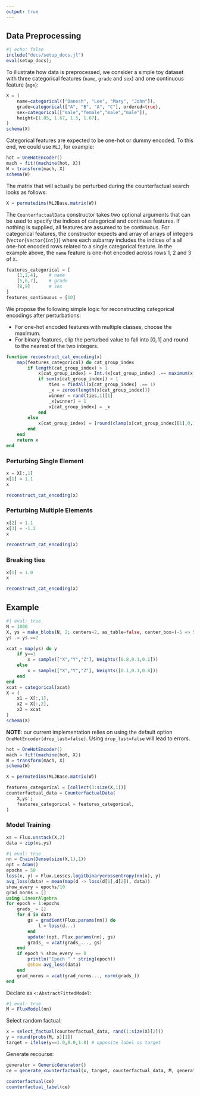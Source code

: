 ```yaml
---
output: true
---
```


## Data Preprocessing

```julia
#| echo: false
include("docs/setup_docs.jl")
eval(setup_docs);
```

To illustrate how data is preprocessed, we consider a simple toy dataset with three categorical features (`name`, `grade` and `sex`) and one continuous feature (`age`):

```julia
X = (
    name=categorical(["Danesh", "Lee", "Mary", "John"]),
    grade=categorical(["A", "B", "A", "C"], ordered=true),
    sex=categorical(["male","female","male","male"]),
    height=[1.85, 1.67, 1.5, 1.67],
)
schema(X)
```

Categorical features are expected to be one-hot or dummy encoded. To this end, we could use `MLJ`, for example:

```julia
hot = OneHotEncoder()
mach = fit!(machine(hot, X))
W = transform(mach, X)
schema(W)
```

The matrix that will actually be perturbed during the counterfactual search looks as follows:

```julia
X = permutedims(MLJBase.matrix(W))
```

The `CounterfactualData` constructor takes two optional arguments that can be used to specify the indices of categorical and continues features. If nothing is supplied, all features are assumed to be continuous. For categorical features, the constructor expects and array of arrays of integers (`Vector{Vector{Int}}`) where each subarray includes the indices of a all one-hot encoded rows related to a single categorical feature. In the example above, the `name` feature is one-hot encoded across rows 1, 2 and 3 of `X`.

```julia
features_categorical = [
    [1,2,4],    # name
    [5,6,7],    # grade
    [8,9]       # sex
]
features_continuous = [10]
```

We propose the following simple logic for reconstructing categorical encodings after perturbations:

- For one-hot encoded features with multiple classes, choose the maximum.
- For binary features, clip the perturbed value to fall into $[0,1]$ and round to the nearest of the two integers.

```julia
function reconstruct_cat_encoding(x)
    map(features_categorical) do cat_group_index
        if length(cat_group_index) > 1
            x[cat_group_index] = Int.(x[cat_group_index] .== maximum(x[cat_group_index]))
            if sum(x[cat_group_index]) > 1
                ties = findall(x[cat_group_index] .== 1)
                _x = zeros(length(x[cat_group_index]))
                winner = rand(ties,1)[1]
                _x[winner] = 1
                x[cat_group_index] = _x
            end
        else
            x[cat_group_index] = [round(clamp(x[cat_group_index][1],0,1))]
        end
    end
    return x
end
```

### Perturbing Single Element

```julia
x = X[:,1]
x[1] = 1.1
x
```

```julia
reconstruct_cat_encoding(x)
```

### Perturbing Multiple Elements

```julia
x[2] = 1.1
x[3] = -1.2
x
```

```julia
reconstruct_cat_encoding(x)
```

### Breaking ties

```julia
x[1] = 1.0
x
```

```julia
reconstruct_cat_encoding(x)
```

## Example

```julia
#| eval: true
N = 1000
X, ys = make_blobs(N, 2; centers=2, as_table=false, center_box=(-5 => 5), cluster_std=0.5)
ys .= ys.==2
```

```julia
xcat = map(ys) do y
    if y==1
        x = sample(["X","Y","Z"], Weights([0.8,0.1,0.1]))
    else
        x = sample(["X","Y","Z"], Weights([0.1,0.1,0.8]))
    end
end
xcat = categorical(xcat)
X = (
    x1 = X[:,1],
    x2 = X[:,2],
    x3 = xcat
)
schema(X)
```

**NOTE**: our current implementation relies on using the default option `OneHotEncoder(drop_last=false)`. Using `drop_last=false` will lead to errors.

```julia
hot = OneHotEncoder()
mach = fit!(machine(hot, X))
W = transform(mach, X)
schema(W)
```

```julia
X = permutedims(MLJBase.matrix(W))
```


```julia
features_categorical = [collect(3:size(X,1))]
counterfactual_data = CounterfactualData(
    X,ys';
    features_categorical = features_categorical,
)
```

### Model Training

```julia
xs = Flux.unstack(X,2)
data = zip(xs,ys)
```

```julia
#| eval: true
nn = Chain(Dense(size(X,1),1))
opt = Adam()
epochs = 50
loss(x, y) = Flux.Losses.logitbinarycrossentropy(nn(x), y)
avg_loss(data) = mean(map(d -> loss(d[1],d[2]), data))
show_every = epochs/10
grad_norms = []
using LinearAlgebra
for epoch = 1:epochs
    grads_ = []
    for d in data
        gs = gradient(Flux.params(nn)) do
            l = loss(d...)
        end
        update!(opt, Flux.params(nn), gs)
        grads_ = vcat(grads_..., gs)
    end
    if epoch % show_every == 0
        println("Epoch " * string(epoch))
        @show avg_loss(data)
    end
    grad_norms = vcat(grad_norms..., norm(grads_))
end
```

Declare as `<:AbstractFittedModel`:

```julia
#| eval: true
M = FluxModel(nn)
```

Select random factual:

```julia
x = select_factual(counterfactual_data, rand(1:size(X)[2])) 
y = round(probs(M, x)[1])
target = ifelse(y==1.0,0.0,1.0) # opposite label as target
```

Generate recourse:

```julia
generator = GenericGenerator()
ce = generate_counterfactual(x, target, counterfactual_data, M, generator)
```

```julia
counterfactual(ce)
counterfactual_label(ce)
```








